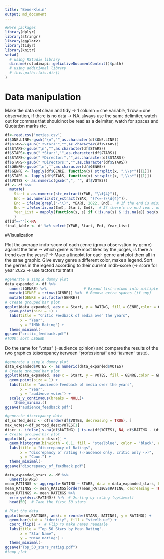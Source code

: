 ```yaml
---
title: "Bene-Klein"
output: md_document
---
```

```r
#Here packages
library(dplyr)
library(stringr)
library(ggplot2)
library(tidyr)
library(knitr)
setwd(
  # using RStudio library
  dirname(rstudioapi::getActiveDocumentContext()$path)
  # using additional library
  # this.path::this.dir()
)
```

# Data manipulation
Make the data set clean and tidy -> 1 column = one variable, 1 row = one observation, if there is no data -> NA, always use the same delimiter, watch out for commas that should not be read as a delimiter, watch for spaces and Quotation marks etc.

```r
df<-read.csv('movies.csv')
df$ONE.LINE<-gsub("\n","",as.character(df$ONE.LINE))
df$STARS<-gsub(".*Stars:","",as.character(df$STARS))
df$STARS<-gsub("\n","",as.character(df$STARS))
df$STARS<-gsub(".*Star:","",as.character(df$STARS))
df$STARS<-gsub(".*Director:","",as.character(df$STARS))
df$STARS<-gsub(".*Directors:","",as.character(df$STARS))
df$GENRE<-gsub("\n","",as.character(df$GENRE))
df$GENRE <- lapply(df$GENRE, function(x) strsplit(x, ",\\s*")[[1]])
df$STARS <- lapply(df$STARS, function(x) strsplit(x, ",\\s*")[[1]])
df$VOTES <- as.numeric(gsub(",", "", df$VOTES))
df <- df %>%
  mutate(
    Start = as.numeric(str_extract(YEAR, "\\d{4}")),
    End = as.numeric(str_extract(YEAR, "(?<=-)\\d{4}")),
    End = ifelse(grepl("-\\)", YEAR), 2022, End),  # If the end is missing, set it to 2022
    End = ifelse(is.na(End), Start, End),  # If there's no end year, use start year
    Year_List = mapply(function(s, e) if (!is.na(s) & !is.na(e)) seq(s, e) else NA, Start, End, SIMPLIFY = FALSE)
    )
df[df==""]<-NA
final_table <- df %>% select(YEAR, Start, End, Year_List)
```
#Visualization

Plot the average imdb-score of each genre (group observation by genre) against the time -> which genre is the most liked by the judges, is there a trend over the years? -> Make a lineplot for each genre and plot them all in the same graphic. Give every genre a different color, make a legend. Sort the genres in the legend according to their current imdb-score (-> score for year 2022 -> use factors for that!)
```r
#generate a simple dummy plot
data_expanded <- df %>%
  unnest(GENRE) %>%                 # Expand list-column into multiple rows
  mutate(GENRE = trimws(GENRE)) %>%  # Remove extra spaces (if any)
  mutate(GENRE = as.factor(GENRE)) 
# Create grouped bar plot
ggplot(data_expanded, aes(x = Start, y = RATING, fill = GENRE,color = GENRE))+
  geom_point(size = 1) + 
  labs(title = "Critic Feedback of media over the years",
       x = "Year",
       y = "IMDb Rating") +
  theme_minimal()
ggsave("critic_feedback.pdf")
#TODO: sort LEGEND
```
Do the same for “votes” (=audience opinion) and compare the results of the two graphics (discrepancy between “professional” and “laymen” taste).
```r
#generate a simple dummy plot
data_expanded$VOTES <- as.numeric(data_expanded$VOTES)
# Create grouped bar plot
ggplot(data_expanded, aes(x = Start, y = VOTES, fill = GENRE,color = GENRE))+
  geom_point(size = 1) + 
  labs(title = "Audience Feedback of media over the years",
       x = "Year",
       y = "audience votes") +
  scale_y_continuous(breaks = NULL)+
    theme_minimal()
ggsave("audience_feedback.pdf")
```


```r
#generate discrepancy data
df_sorted_desc <- df[order(df$VOTES, decreasing = TRUE), ]
max_votes<-df_sorted_desc$VOTES[1]
discr <- ifelse(is.na(df$RATING) | is.na(df$VOTES), NA, df$RATING - (df$VOTES*10 / max_votes))
# Create grouped bar plot
ggplot(df, aes(x = discr)) +
  geom_histogram(binwidth = 0.1, fill = "steelblue", color = "black", alpha = 0.7) +
  labs(title = "discrepancy of Ratings",
       x = "discrepancy of rating (<-audence only, critic only ->)",
       y = "Count") +
  theme_minimal()
ggsave("discrepancy_of_feedback.pdf")
```



```r
data_expanded_stars <- df %>%
  unnest(STARS)
mean_RATINGS <- aggregate(RATING ~ STARS, data = data_expanded_stars, FUN = mean)
mean_RATINGS <- mean_RATINGS[order(mean_RATINGS$RATING, decreasing = TRUE), ]
mean_RATINGS <- mean_RATINGS %>%
  arrange(desc(RATING)) %>%  # Sorting by rating (optional)
  head(50)  # Take the first 50 stars

# Plot the data
ggplot(mean_RATINGS, aes(x = reorder(STARS, RATING), y = RATING)) +
  geom_bar(stat = "identity", fill = "steelblue") +
  coord_flip() +  # Flip to make names readable
  labs(title = "Top 50 Stars by Mean Rating",
       x = "Star Name",
       y = "Mean Rating") +
  theme_minimal()
ggsave("Top_50_stars_rating.pdf")
#temp plot
```

